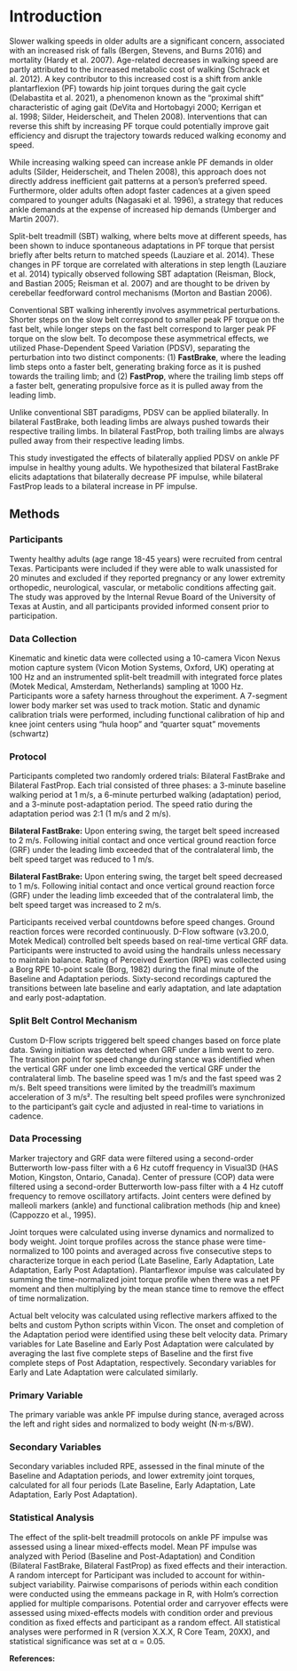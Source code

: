 # Introduction

Slower walking speeds in older adults are a significant concern, associated with an increased risk of falls (Bergen, Stevens, and Burns 2016) and mortality (Hardy et al. 2007).
Age-related decreases in walking speed are partly attributed to the increased metabolic cost of walking (Schrack et al. 2012). A key contributor to this increased cost is a shift from ankle plantarflexion (PF) towards hip joint torques during the gait cycle (Delabastita et al. 2021), a phenomenon known as the "proximal shift" characteristic of aging gait (DeVita and Hortobagyi 2000; Kerrigan et al. 1998; Silder, Heiderscheit, and Thelen 2008). Interventions that can reverse this shift by increasing PF torque could potentially improve gait efficiency and disrupt the trajectory towards reduced walking economy and speed.

While increasing walking speed can increase ankle PF demands in older adults (Silder, Heiderscheit, and Thelen 2008), this approach does not directly address inefficient gait patterns at a person's preferred speed.
Furthermore, older adults often adopt faster cadences at a given speed compared to younger adults (Nagasaki et al. 1996), a strategy that reduces ankle demands at the expense of increased hip demands (Umberger and Martin 2007).

Split-belt treadmill (SBT) walking, where belts move at different speeds, has been shown to induce spontaneous adaptations in PF torque that persist briefly after belts return to matched speeds (Lauziare et al. 2014).
These changes in PF torque are correlated with alterations in step length (Lauziare et al. 2014) typically observed following SBT adaptation (Reisman, Block, and Bastian 2005; Reisman et al. 2007) and are thought to be driven by cerebellar feedforward control mechanisms (Morton and Bastian 2006).

Conventional SBT walking inherently involves asymmetrical perturbations.
Shorter steps on the slow belt correspond to smaller peak PF torque on the fast belt, while longer steps on the fast belt correspond to larger peak PF torque on the slow belt.
To decompose these asymmetrical effects, we utilized Phase-Dependent Speed Variation (PDSV), separating the perturbation into two distinct components: (1) **FastBrake**, where the leading limb steps onto a faster belt, generating braking force as it is pushed towards the trailing limb; and (2) **FastProp**, where the trailing limb steps off a faster belt, generating propulsive force as it is pulled away from the leading limb.

Unlike conventional SBT paradigms, PDSV can be applied bilaterally. 
In bilateral FastBrake, both leading limbs are always pushed towards their respective trailing limbs.
In bilateral FastProp, both trailing limbs are always pulled away from their respective leading limbs.

This study investigated the effects of bilaterally applied PDSV on ankle PF impulse in healthy young adults.
We hypothesized that bilateral FastBrake elicits adaptations that bilaterally decrease PF impulse, while bilateral FastProp leads to a bilateral increase in PF impulse.

## Methods

### Participants

Twenty healthy adults (age range 18-45 years) were recruited from central Texas.
Participants were included if they were able to walk unassisted for 20 minutes and excluded if they reported pregnancy or any lower extremity orthopedic, neurological, vascular, or metabolic conditions affecting gait. 
The study was approved by the Internal Revue Board of the University of Texas at Austin, and all participants provided informed consent prior to participation.



### Data Collection

Kinematic and kinetic data were collected using a 10-camera Vicon Nexus motion capture system (Vicon Motion Systems, Oxford, UK) operating at 100 Hz and an instrumented split-belt treadmill with integrated force plates (Motek Medical, Amsterdam, Netherlands) sampling at 1000 Hz.
Participants wore a safety harness throughout the experiment. 
A 7-segment lower body marker set was used to track motion. Static and dynamic calibration trials were performed, including functional calibration of hip and knee joint centers using "hula hoop" and "quarter squat" movements (schwartz)

### Protocol

Participants completed two randomly ordered trials: Bilateral FastBrake and Bilateral FastProp. Each trial consisted of three phases: a 3-minute baseline walking period at 1 m/s, a 6-minute perturbed walking (adaptation) period, and a 3-minute post-adaptation period. 
The speed ratio during the adaptation period was 2:1 (1 m/s and 2 m/s).

**Bilateral FastBrake:** Upon entering swing, the target belt speed increased to 2 m/s. Following initial contact and once vertical ground reaction force (GRF) under the leading limb exceeded that of the contralateral limb, the belt speed target was reduced to 1 m/s.

**Bilateral FastBrake:** Upon entering swing, the target belt speed decreased to 1 m/s. Following initial contact and once vertical ground reaction force (GRF) under the leading limb exceeded that of the contralateral limb, the belt speed target was increased to 2 m/s.

Participants received verbal countdowns before speed changes. Ground reaction forces were recorded continuously. D-Flow software (v3.20.0, Motek Medical) controlled belt speeds based on real-time vertical GRF data.
Participants were instructed to avoid using the handrails unless necessary to maintain balance. Rating of Perceived Exertion (RPE) was collected using a Borg RPE 10-point scale (Borg, 1982) during the final minute of the Baseline and Adaptation periods. 
Sixty-second recordings captured the transitions between late baseline and early adaptation, and late adaptation and early post-adaptation.

### Split Belt Control Mechanism

Custom D-Flow scripts triggered belt speed changes based on force plate data. Swing initiation was detected when GRF under a limb went to zero. The transition point for speed change during stance was identified when the vertical GRF under one limb exceeded the vertical GRF under the contralateral limb. The baseline speed was 1 m/s and the fast speed was 2 m/s. Belt speed transitions were limited by the treadmill's maximum acceleration of 3 m/s². The resulting belt speed profiles were synchronized to the participant's gait cycle and adjusted in real-time to variations in cadence.

### Data Processing

Marker trajectory and GRF data were filtered using a second-order Butterworth low-pass filter with a 6 Hz cutoff frequency in Visual3D (HAS Motion, Kingston, Ontario, Canada). Center of pressure (COP) data were filtered using a second-order Butterworth low-pass filter with a 4 Hz cutoff frequency to remove oscillatory artifacts. Joint centers were defined by malleoli markers (ankle) and functional calibration methods (hip and knee) (Cappozzo et al., 1995).

Joint torques were calculated using inverse dynamics and normalized to body weight. Joint torque profiles across the stance phase were time-normalized to 100 points and averaged across five consecutive steps to characterize torque in each period (Late Baseline, Early Adaptation, Late Adaptation, Early Post Adaptation). Plantarflexor impulse was calculated by summing the time-normalized joint torque profile when there was a net PF moment and then multiplying by the mean stance time to remove the effect of time normalization.

Actual belt velocity was calculated using reflective markers affixed to the belts and custom Python scripts within Vicon. The onset and completion of the Adaptation period were identified using these belt velocity data. Primary variables for Late Baseline and Early Post Adaptation were calculated by averaging the last five complete steps of Baseline and the first five complete steps of Post Adaptation, respectively. Secondary variables for Early and Late Adaptation were calculated similarly.

### Primary Variable

The primary variable was ankle PF impulse during stance, averaged across the left and right sides and normalized to body weight (N⋅m⋅s/BW).

### Secondary Variables

Secondary variables included RPE, assessed in the final minute of the Baseline and Adaptation periods, and lower extremity joint torques, calculated for all four periods (Late Baseline, Early Adaptation, Late Adaptation, Early Post Adaptation).

### Statistical Analysis

The effect of the split-belt treadmill protocols on ankle PF impulse was assessed using a linear mixed-effects model. Mean PF impulse was analyzed with Period (Baseline and Post-Adaptation) and Condition (Bilateral FastBrake, Bilateral FastProp) as fixed effects and their interaction. A random intercept for Participant was included to account for within-subject variability. Pairwise comparisons of periods within each condition were conducted using the emmeans package in R, with Holm's correction applied for multiple comparisons. Potential order and carryover effects were assessed using mixed-effects models with condition order and previous condition as fixed effects and participant as a random effect. All statistical analyses were performed in R (version X.X.X, R Core Team, 20XX), and statistical significance was set at α = 0.05.

**References:**
